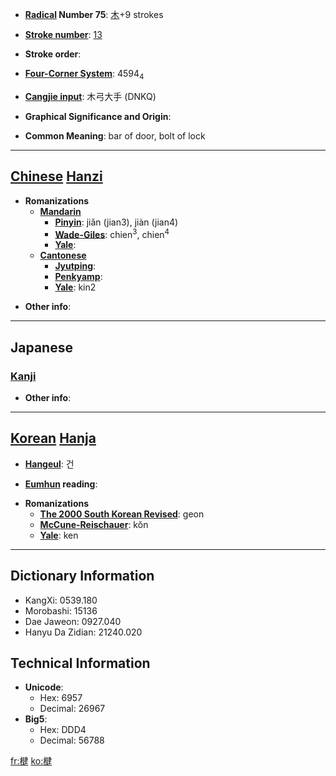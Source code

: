 * '''[[Wiktionary:Chinese radical index| Radical]] Number 75''': [[Wiktionary:Chinese radical index 木|木]]+9 strokes

* '''[[Wiktionary:Chinese total strokes index|Stroke number]]''': [[Wiktionary:Chinese total strokes index 13|13]]

* '''Stroke order''': 

* '''[[Wiktionary:Chinese four corner index|Four-Corner System]]''': 4594<sub>4</sub>

* '''[[Wiktionary:Chinese Cangjie index|Cangjie input]]''': 木弓大手 (DNKQ)

* '''Graphical Significance and Origin''': 

* '''Common Meaning''': bar of door, bolt of lock

----

== [[Chinese]] [[Hanzi]] ==

* '''Romanizations'''
** '''[[Mandarin]]'''
*** '''[[Pinyin]]''': jiǎn (jian3), jiàn (jian4)
*** '''[[Wade-Giles]]''': chien<sup>3</sup>, chien<sup>4</sup>
*** '''[[Yale]]''': 
** '''[[Cantonese]]'''
*** '''[[Jyutping]]''':
*** '''[[Penkyamp]]''': 
*** '''[[Yale]]''': kin2

* '''Other info''': 

----

==Japanese==
===[[Kanji]]===
{{kanji|on readings=[[けん]] (ken), [[ごん]] (gon)
|kun readings=[[かんぬき]] (kannuki)
}}

* '''Other info''':  

----

== [[Korean]] [[Hanja]] ==

* '''[[Hangeul]]''': 건

* '''[[Eumhun]] reading''': 

* '''Romanizations'''
** '''[[The 2000 South Korean Revised Romanization|The 2000 South Korean Revised]]''': geon
** '''[[McCune-Reischauer]]''': kŏn
** '''[[Yale]]''': ken

----

== Dictionary Information ==

* KangXi: 0539.180
* Morobashi: 15136
* Dae Jaweon: 0927.040
* Hanyu Da Zidian: 21240.020

== Technical Information ==

* '''Unicode''':
** Hex: 6957
** Decimal: 26967
* '''Big5''':
** Hex: DDD4
** Decimal: 56788

[[fr:楗]]
[[ko:楗]]